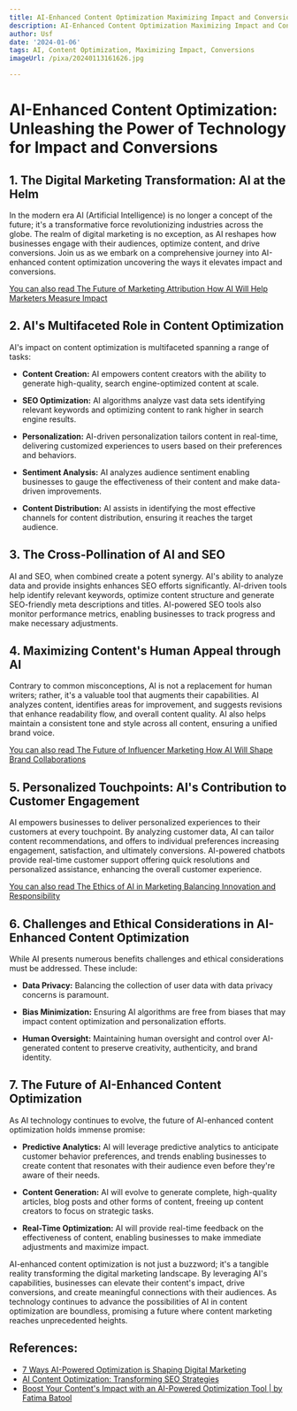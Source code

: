 ```yaml
---
title: AI-Enhanced Content Optimization Maximizing Impact and Conversions
description: AI-Enhanced Content Optimization Maximizing Impact and Conversions
author: Usf
date: '2024-01-06'
tags: AI, Content Optimization, Maximizing Impact, Conversions
imageUrl: /pixa/20240113161626.jpg

---
```

# **AI-Enhanced Content Optimization:  Unleashing the Power of Technology for Impact and Conversions**

## **1. The Digital Marketing Transformation: AI at the Helm**

In the modern era  AI (Artificial Intelligence)  is no longer a concept of the future; it's a transformative force  revolutionizing industries across the globe. The realm of digital  marketing is no  exception, as AI reshapes how businesses engage with  their audiences, optimize content, and drive conversions. Join us as we embark on a comprehensive journey into AI-enhanced content optimization uncovering the ways it elevates impact and conversions.

[You can also read The Future of Marketing Attribution How AI  Will Help Marketers Measure  Impact](The%20Future%20of%20Marketing%20Attribution%20How%20AI%20Will%20Help%20Marketers%20Measure%20Impact)


##  **2. AI's Multifaceted  Role in Content Optimization**

AI's impact on content optimization is multifaceted spanning a range of tasks:

- **Content Creation:** AI empowers content  creators  with the ability to generate high-quality,  search engine-optimized content at scale.

- **SEO Optimization:** AI algorithms analyze vast data sets identifying relevant  keywords  and  optimizing content to rank higher in search engine results.

- **Personalization:** AI-driven personalization tailors content in real-time, delivering  customized experiences  to users based on their preferences and behaviors.

- **Sentiment Analysis:** AI analyzes audience sentiment enabling businesses to gauge the effectiveness of their content and make data-driven improvements.

- **Content Distribution:** AI assists in identifying the most effective channels for content distribution, ensuring it reaches the target audience.

## **3. The Cross-Pollination of AI  and SEO**

AI and SEO,  when combined create a potent synergy.  AI's ability to analyze data and provide insights enhances SEO efforts significantly. AI-driven tools help identify relevant keywords, optimize content structure  and generate SEO-friendly meta descriptions  and titles. AI-powered SEO tools also monitor performance metrics, enabling businesses to track progress and make necessary adjustments.

## **4.  Maximizing Content's Human Appeal through AI**

Contrary  to common misconceptions, AI is  not  a replacement for human writers; rather, it's a valuable tool that  augments their capabilities. AI analyzes content, identifies  areas for improvement, and suggests revisions that enhance readability flow, and  overall content quality. AI also helps maintain  a consistent tone and style across all content, ensuring a  unified brand voice.

[You can also read The Future of Influencer Marketing How AI Will Shape Brand Collaborations](The%20Future%20of%20Influencer%20Marketing%20How%20AI%20Will%20Shape%20Brand%20Collaborations)


## **5. Personalized Touchpoints: AI's Contribution to Customer Engagement**

AI empowers businesses to deliver personalized experiences to their customers at every touchpoint. By analyzing customer data, AI can tailor content recommendations, and offers to individual preferences increasing engagement, satisfaction, and ultimately conversions. AI-powered chatbots  provide real-time customer support offering quick  resolutions and personalized assistance,  enhancing  the overall customer experience.

[You can also  read The Ethics of AI in  Marketing Balancing Innovation and Responsibility](The%20Ethics%20of%20AI%20in%20Marketing%20Balancing%20Innovation%20and%20Responsibility)


## **6. Challenges and Ethical Considerations  in AI-Enhanced Content Optimization**

While AI presents numerous benefits challenges and ethical considerations must be addressed. These include:

- **Data Privacy:** Balancing the collection of user  data with data privacy concerns is paramount.

-  **Bias  Minimization:** Ensuring AI algorithms are free from biases  that may impact content optimization  and personalization efforts.

- **Human Oversight:**  Maintaining human oversight and  control over AI-generated content to preserve  creativity, authenticity, and brand identity.

## **7. The Future of AI-Enhanced Content Optimization**

As AI technology continues to evolve, the  future of AI-enhanced content optimization holds immense promise:

- **Predictive Analytics:** AI will leverage predictive analytics to anticipate customer behavior preferences, and trends enabling businesses  to create content that resonates with  their audience even before they're aware of their needs.

- **Content  Generation:** AI will evolve to generate complete, high-quality articles, blog posts and other forms  of content, freeing up content creators to focus on strategic tasks.

- **Real-Time Optimization:**  AI  will provide real-time feedback on the  effectiveness of content, enabling businesses to  make immediate adjustments  and maximize impact.

AI-enhanced content optimization  is not  just a buzzword; it's a tangible reality transforming the digital marketing  landscape. By leveraging AI's capabilities, businesses can elevate their content's impact, drive  conversions, and create meaningful connections with their audiences. As technology continues to  advance the possibilities of AI in content optimization are boundless, promising a  future where content marketing reaches unprecedented heights.

## References:
- [7 Ways AI-Powered Optimization is Shaping Digital Marketing](https://influencermarketinghub.com/ai-optimization/)
- [AI Content Optimization: Transforming SEO Strategies](https://contentatscale.ai/blog/ai-content-optimization/)
- [Boost Your Content's Impact with an AI-Powered Optimization Tool | by Fatima Batool](https://medium.com/@fatimabatool3348070/boost-your-contents-impact-with-an-ai-powered-optimization-tool-559442221874)
